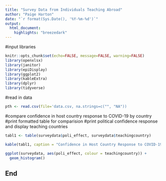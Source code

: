 ```yaml
---
title: "Survey Data from Individuals Teaching Abroad"
author: "Paige Harton"
date: "`r format(Sys.Date(), '%Y-%m-%d')`"
output: 
  html_document:
    highlights: "breezedark"
---
```


#input libraries
```r

knitr::opts_chunk$set(echo=FALSE, message=FALSE, warning=FALSE)
library(openxlsx)
library(janitor)
library(epiDisplay)
library(ggplot2)
library(kableExtra)
library(dplyr)
library(tidyverse)
```

#read in data

```r
pth <- read.csv(file='data.csv, na.strings=c("", "NA"))
```

#compare confidence in host country response to COVID-19 by country
#print formatted table for comparision
#print political confidence response and display teaching countries
```r
tabl1 <- table(surveydata$poli_effect, surveydata$teachingcountry)

kable(tabl1, caption = "Confidence in Host Country Response to COVID-19 by Country") %>% kable_styling(bootstrap_options = c("striped", "hover"))

ggplot(surveydata, aes(poli_effect, colour = teachingcountry)) + 
  geom_histogram()
```

## End
